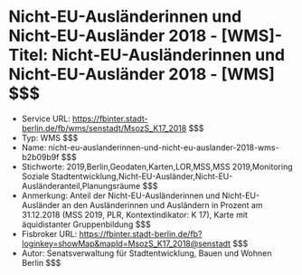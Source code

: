 # Nicht-EU-Ausländerinnen und Nicht-EU-Ausländer 2018 - [WMS]- Titel: Nicht-EU-Ausländerinnen und Nicht-EU-Ausländer 2018 - [WMS] $$$
- Service URL: https://fbinter.stadt-berlin.de/fb/wms/senstadt/MsozS_K17_2018 $$$
- Typ: WMS $$$
- Name: nicht-eu-auslanderinnen-und-nicht-eu-auslander-2018-wms-b2b09b9f $$$
- Stichworte: 2019,Berlin,Geodaten,Karten,LOR,MSS,MSS 2019,Monitoring Soziale Stadtentwicklung,Nicht-EU-Ausländer,Nicht-EU-Ausländeranteil,Planungsräume $$$
- Anmerkung: Anteil der Nicht-EU-Ausländerinnen und Nicht-EU-Ausländer an den Ausländerinnen und Ausländern in Prozent am 31.12.2018 (MSS 2019, PLR, Kontextindikator: K 17), Karte mit äquidistanter Gruppenbildung $$$
- Fisbroker URL: https://fbinter.stadt-berlin.de/fb?loginkey=showMap&mapId=MsozS_K17_2018@senstadt $$$
- Autor: Senatsverwaltung für Stadtentwicklung, Bauen und Wohnen Berlin $$$
